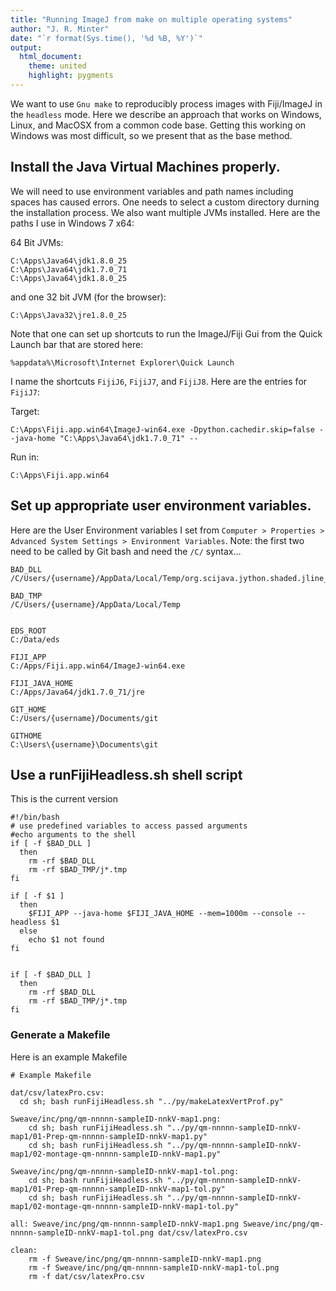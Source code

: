 ```yaml
---
title: "Running ImageJ from make on multiple operating systems"
author: "J. R. Minter"
date: "`r format(Sys.time(), '%d %B, %Y')`"
output:
  html_document:
    theme: united
    highlight: pygments
---
```


We want to use ``Gnu make`` to reproducibly process images with Fiji/ImageJ in the ``headless`` mode. Here we describe an approach that works on Windows, Linux, and MacOSX from a common code base. Getting this working on Windows was most difficult, so we present that as the base method.

## Install the Java Virtual Machines properly.

We will need to use environment variables and path names including spaces has caused errors. One needs to select a custom directory durning the installation process.  We also want multiple JVMs installed. Here are the paths I use in Windows 7 x64:

64 Bit JVMs:

```
C:\Apps\Java64\jdk1.8.0_25
C:\Apps\Java64\jdk1.7.0_71
C:\Apps\Java64\jdk1.8.0_25
```

and one 32 bit JVM (for the browser):

```
C:\Apps\Java32\jre1.8.0_25
```

Note that one can set up shortcuts to run the ImageJ/Fiji Gui from the Quick Launch bar that are stored here:

```
%appdata%\Microsoft\Internet Explorer\Quick Launch
```

I name the shortcuts `FijiJ6`, `FijiJ7`, and `FijiJ8`. Here are the entries for `FijiJ7`:

Target:

```
C:\Apps\Fiji.app.win64\ImageJ-win64.exe -Dpython.cachedir.skip=false --java-home "C:\Apps\Java64\jdk1.7.0_71" --
```

Run in:

```
C:\Apps\Fiji.app.win64
```

## Set up appropriate user environment variables.

Here are the User Environment variables I set from ``Computer > Properties > Advanced System Settings > Environment Variables``. Note: the first two need to be called by Git bash and need the `/C/` syntax...

```
BAD_DLL
/C/Users/{username}/AppData/Local/Temp/org.scijava.jython.shaded.jline_2_5_3.dll

BAD_TMP
/C/Users/{username}/AppData/Local/Temp


EDS_ROOT
C:/Data/eds

FIJI_APP
C:/Apps/Fiji.app.win64/ImageJ-win64.exe

FIJI_JAVA_HOME
C:/Apps/Java64/jdk1.7.0_71/jre

GIT_HOME
C:/Users/{username}/Documents/git

GITHOME
C:\Users\{username}\Documents\git
```

## Use a runFijiHeadless.sh shell script

This is the current version

```
#!/bin/bash
# use predefined variables to access passed arguments
#echo arguments to the shell
if [ -f $BAD_DLL ]
  then
    rm -rf $BAD_DLL
    rm -rf $BAD_TMP/j*.tmp
fi

if [ -f $1 ]
  then
    $FIJI_APP --java-home $FIJI_JAVA_HOME --mem=1000m --console --headless $1
  else
    echo $1 not found
fi


if [ -f $BAD_DLL ]
  then
    rm -rf $BAD_DLL
    rm -rf $BAD_TMP/j*.tmp
fi
```

### Generate a Makefile

Here is an example Makefile

```
# Example Makefile

dat/csv/latexPro.csv:
  cd sh; bash runFijiHeadless.sh "../py/makeLatexVertProf.py"

Sweave/inc/png/qm-nnnnn-sampleID-nnkV-map1.png:
	cd sh; bash runFijiHeadless.sh "../py/qm-nnnnn-sampleID-nnkV-map1/01-Prep-qm-nnnnn-sampleID-nnkV-map1.py"
	cd sh; bash runFijiHeadless.sh "../py/qm-nnnnn-sampleID-nnkV-map1/02-montage-qm-nnnnn-sampleID-nnkV-map1.py"
	
Sweave/inc/png/qm-nnnnn-sampleID-nnkV-map1-tol.png:
	cd sh; bash runFijiHeadless.sh "../py/qm-nnnnn-sampleID-nnkV-map1/01-Prep-qm-nnnnn-sampleID-nnkV-map1-tol.py"
	cd sh; bash runFijiHeadless.sh "../py/qm-nnnnn-sampleID-nnkV-map1/02-montage-qm-nnnnn-sampleID-nnkV-map1-tol.py"

all: Sweave/inc/png/qm-nnnnn-sampleID-nnkV-map1.png Sweave/inc/png/qm-nnnnn-sampleID-nnkV-map1-tol.png dat/csv/latexPro.csv

clean:
	rm -f Sweave/inc/png/qm-nnnnn-sampleID-nnkV-map1.png
	rm -f Sweave/inc/png/qm-nnnnn-sampleID-nnkV-map1-tol.png
	rm -f dat/csv/latexPro.csv

```

